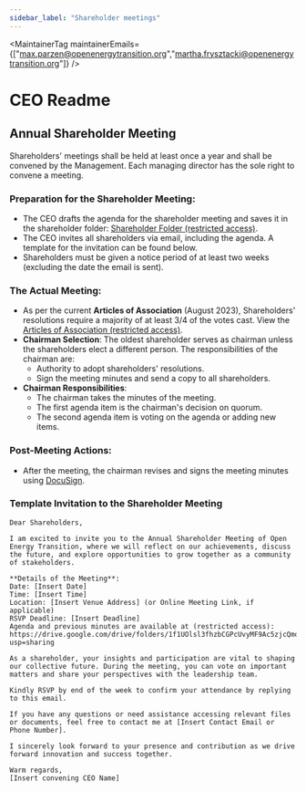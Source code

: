 ```yaml
---
sidebar_label: "Shareholder meetings"
---
```



<MaintainerTag maintainerEmails={["max.parzen@openenergytransition.org","martha.frysztacki@openenergytransition.org"]} />

# CEO Readme

## Annual Shareholder Meeting

Shareholders' meetings shall be held at least once a year and shall be convened by the Management. Each managing director has the sole right to convene a meeting.

### Preparation for the Shareholder Meeting:
- The CEO drafts the agenda for the shareholder meeting and saves it in the shareholder folder: [Shareholder Folder (restricted access)](https://drive.google.com/drive/folders/1f1UOlsl3fhzbCGPcUvyMF9Ac5zjcQmo3?usp=sharing).
- The CEO invites all shareholders via email, including the agenda. A template for the invitation can be found below.
- Shareholders must be given a notice period of at least two weeks (excluding the date the email is sent).
 
### The Actual Meeting:
- As per the current **Articles of Association** (August 2023), Shareholders' resolutions require a majority of at least 3/4 of the votes cast. View the [Articles of Association (restricted access)](https://drive.google.com/file/d/1bWCC6sLf-CAsjfvw2b6I7elw1_gVRdwv/view?usp=sharing).
- **Chairman Selection**: The oldest shareholder serves as chairman unless the shareholders elect a different person. The responsibilities of the chairman are:
  - Authority to adopt shareholders' resolutions.
  - Sign the meeting minutes and send a copy to all shareholders.
- **Chairman Responsibilities**:
  - The chairman takes the minutes of the meeting.
  - The first agenda item is the chairman's decision on quorum.
  - The second agenda item is voting on the agenda or adding new items.
  
### Post-Meeting Actions:
- After the meeting, the chairman revises and signs the meeting minutes using [DocuSign](https://apps.docusign.com/).

### Template Invitation to the Shareholder Meeting
```
Dear Shareholders,

I am excited to invite you to the Annual Shareholder Meeting of Open Energy Transition, where we will reflect on our achievements, discuss the future, and explore opportunities to grow together as a community of stakeholders.

**Details of the Meeting**:
Date: [Insert Date]
Time: [Insert Time]
Location: [Insert Venue Address] (or Online Meeting Link, if applicable)
RSVP Deadline: [Insert Deadline]
Agenda and previous minutes are available at (restricted access): 
https://drive.google.com/drive/folders/1f1UOlsl3fhzbCGPcUvyMF9Ac5zjcQmo3?usp=sharing

As a shareholder, your insights and participation are vital to shaping our collective future. During the meeting, you can vote on important matters and share your perspectives with the leadership team.

Kindly RSVP by end of the week to confirm your attendance by replying to this email.

If you have any questions or need assistance accessing relevant files or documents, feel free to contact me at [Insert Contact Email or Phone Number].

I sincerely look forward to your presence and contribution as we drive forward innovation and success together.

Warm regards,
[Insert convening CEO Name]
```
